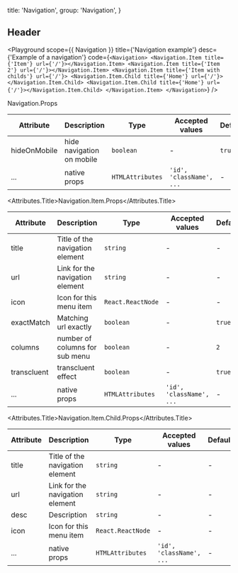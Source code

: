 
  title: 'Navigation',
  group: 'Navigation',
}

## Header

<Playground
  scope={{ Navigation }}
  title={'Navigation example'}
  desc={'Example of a navigation'}
  code={`
  <Navigation>
   <Navigation.Item title={'Item'} url={'/'}></Navigation.Item>
   <Navigation.Item title={'Item 2'} url={'/'}></Navigation.Item>
   <Navigation.Item title={'Item with childs'} url={'/'}>
      <Navigation.Item.Child title={'Home'} url={'/'}></Navigation.Item.Child>
      <Navigation.Item.Child title={'Home'} url={'/'}></Navigation.Item.Child>
   </Navigation.Item>
  </Navigation>
`}
/>

<Attributes edit="/pages/components/navigation.mdx">
<Attributes.Title>Navigation.Props</Attributes.Title>

| Attribute    | Description               | Type             | Accepted values          | Default |
| ------------ | ------------------------- | ---------------- | ------------------------ | ------- |
| hideOnMobile | hide navigation on mobile | `boolean`        | -                        | `true`  |
| ...          | native props              | `HTMLAttributes` | `'id', 'className', ...` | -       |

<Attributes.Title>Navigation.Item.Props</Attributes.Title>

| Attribute   | Description                     | Type              | Accepted values          | Default |
| ----------- | ------------------------------- | ----------------- | ------------------------ | ------- |
| title       | Title of the navigation element | `string`          | -                        | -       |
| url         | Link for the navigation element | `string`          | -                        | -       |
| icon        | Icon for this menu item         | `React.ReactNode` | -                        | -       |
| exactMatch  | Matching url exactly            | `boolean`         | -                        | `true`  |
| columns     | number of columns for sub menu  | `boolean`         | -                        | `2`     |
| transcluent | transcluent effect              | `boolean`         | -                        | `true`  |
| ...         | native props                    | `HTMLAttributes`  | `'id', 'className', ...` | -       |

<Attributes.Title>Navigation.Item.Child.Props</Attributes.Title>

| Attribute | Description                     | Type              | Accepted values          | Default |
| --------- | ------------------------------- | ----------------- | ------------------------ | ------- |
| title     | Title of the navigation element | `string`          | -                        | -       |
| url       | Link for the navigation element | `string`          | -                        | -       |
| desc      | Description                     | `string`          | -                        | -       |
| icon      | Icon for this menu item         | `React.ReactNode` | -                        | -       |
| ...       | native props                    | `HTMLAttributes`  | `'id', 'className', ...` | -       |

</Attributes>
